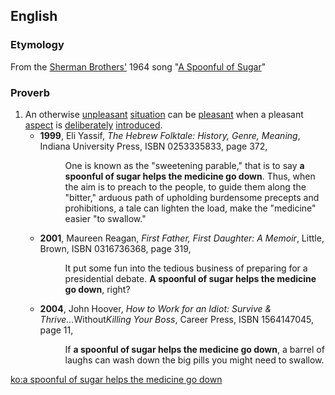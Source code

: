 ==English==

===Etymology===
From the [[w:Sherman Brothers|Sherman Brothers']] 1964 song "[[w:A Spoonful of Sugar|A Spoonful of Sugar]]"

===Proverb===
{{en-proverb|head='''[[a]] [[spoonful]] [[of]] [[sugar]] [[helps]] [[the]] [[medicine]] [[go]] [[down]]'''}}
# An otherwise [[unpleasant]] [[situation]] can be [[pleasant]] when a pleasant [[aspect]] is [[deliberately]] [[introduced]].
#* '''1999''', Eli Yassif, ''The Hebrew Folktale: History, Genre, Meaning'', Indiana University Press, ISBN 0253335833, page 372,
#*: One is known as the "sweetening parable," that is to say '''a spoonful of sugar helps the medicine go down'''. Thus, when the aim is to preach to the people, to guide them along the "bitter," arduous path of upholding burdensome precepts and prohibitions, a tale can lighten the load, make the "medicine" easier "to swallow."
#* '''2001''', Maureen Reagan, ''First Father, First Daughter: A Memoir'', Little, Brown, ISBN 0316736368, page 319,
#*: It put some fun into the tedious business of preparing for a presidential debate. '''A spoonful of sugar helps the medicine go down''', right?
#* '''2004''', John Hoover, ''How to Work for an Idiot: Survive & Thrive... ''Without'' Killing Your Boss'', Career Press, ISBN 1564147045, page 11,
#*: If '''a spoonful of sugar helps the medicine go down''', a barrel of laughs can wash down the big pills you might need to swallow.

[[ko:a spoonful of sugar helps the medicine go down]]